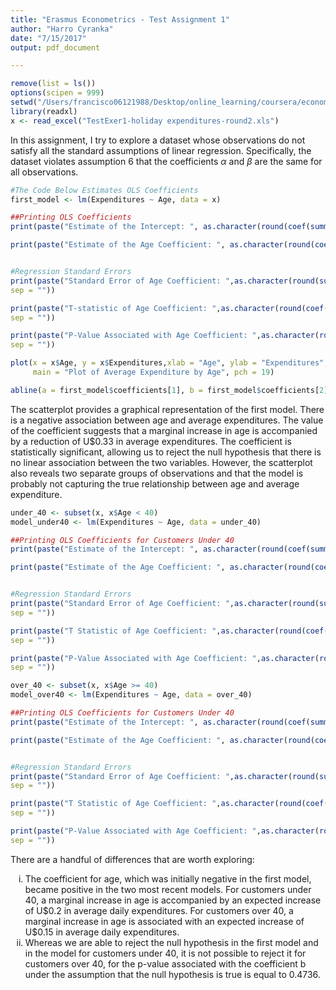 ```yaml
---
title: "Erasmus Econometrics - Test Assignment 1"
author: "Harro Cyranka"
date: "7/15/2017"
output: pdf_document

---
```

```r
remove(list = ls())
options(scipen = 999)
setwd("/Users/francisco06121988/Desktop/online_learning/coursera/econometrics_mooc/week_1/")
library(readxl)
x <- read_excel("TestExer1-holiday expenditures-round2.xls")
```
\section{Introduction}
\indent In this assignment, I try to explore a dataset whose observations do not satisfy all the standard assumptions of linear regression. Specifically, the dataset violates assumption 6 that the coefficients $\alpha$ and $\beta$ are the same for all observations.

\smallskip
\subsection{Estimating OLS Coefficients, Age Standard Error and Age T-Value}
```r
#The Code Below Estimates OLS Coefficients
first_model <- lm(Expenditures ~ Age, data = x)
```

```r
##Printing OLS Coefficients
print(paste("Estimate of the Intercept: ", as.character(round(coef(summary(first_model))[,"Estimate"][1],2)), sep = ""))

print(paste("Estimate of the Age Coefficient: ", as.character(round(coef(summary(first_model))[,"Estimate"][2],2)), sep = ""))


#Regression Standard Errors
print(paste("Standard Error of Age Coefficient: ",as.character(round(summary(first_model)[["coefficients"]][2,2],4)),
sep = ""))

print(paste("T-statistic of Age Coefficient: ",as.character(round(coef(summary(first_model))[,"t value"][2],4)),
sep = ""))

print(paste("P-Value Associated with Age Coefficient: ",as.character(round(coef(summary(first_model))[,"Pr(>|t|)"][2],4)),
sep = ""))

```

\subsection{Creating a Scatter Diagram to Visualize the Model}
\bigskip
```r
plot(x = x$Age, y = x$Expenditures,xlab = "Age", ylab = "Expenditures",
     main = "Plot of Average Expenditure by Age", pch = 19)

abline(a = first_model$coefficients[1], b = first_model$coefficients[2], col = "red", lwd = 3)
```
\bigskip

\subsubsection{Comments on the scatterplot}
\indent The scatterplot provides a graphical representation of the first model. There is a negative association between age and average expenditures. The value of the coefficient suggests that a marginal increase in age is accompanied by a reduction of U$0.33 in average expenditures. The coefficient is statistically significant, allowing us to reject the null hypothesis that there is no linear association between the two variables. However, the scatterplot also reveals two separate groups of observations and that the model is probably not capturing the true relationship between age and average expenditure.

\subsection{Creating Separate Models}
\subsubsection{Model A: Estimating OLS Coefficients, Age Standard Error and Age T-Value for Customers Under 40}

```r
under_40 <- subset(x, x$Age < 40)
model_under40 <- lm(Expenditures ~ Age, data = under_40)

##Printing OLS Coefficients for Customers Under 40
print(paste("Estimate of the Intercept: ", as.character(round(coef(summary(model_under40))[,"Estimate"][1],2)), sep = ""))

print(paste("Estimate of the Age Coefficient: ", as.character(round(coef(summary(model_under40))[,"Estimate"][2],2)), sep = ""))


#Regression Standard Errors
print(paste("Standard Error of Age Coefficient: ",as.character(round(summary(model_under40)[["coefficients"]][2,2],4)),
sep = ""))

print(paste("T Statistic of Age Coefficient: ",as.character(round(coef(summary(model_under40))[,"t value"][2],4)),
sep = ""))

print(paste("P-Value Associated with Age Coefficient: ",as.character(round(coef(summary(model_under40))[,"Pr(>|t|)"][2],4)),
sep = ""))
```
\bigskip
\subsubsection{Model B: Estimating OLS Coefficients, Age Standard Error and Age T-Value for Customers Over 40}
```r
over_40 <- subset(x, x$Age >= 40)
model_over40 <- lm(Expenditures ~ Age, data = over_40)

##Printing OLS Coefficients for Customers Under 40
print(paste("Estimate of the Intercept: ", as.character(round(coef(summary(model_over40))[,"Estimate"][1],2)), sep = ""))

print(paste("Estimate of the Age Coefficient: ", as.character(round(coef(summary(model_over40))[,"Estimate"][2],2)), sep = ""))


#Regression Standard Errors
print(paste("Standard Error of Age Coefficient: ",as.character(round(summary(model_over40)[["coefficients"]][2,2],4)),
sep = ""))

print(paste("T Statistic of Age Coefficient: ",as.character(round(coef(summary(model_over40))[,"t value"][2],4)),
sep = ""))

print(paste("P-Value Associated with Age Coefficient: ",as.character(round(coef(summary(model_over40))[,"Pr(>|t|)"][2],4)),
sep = ""))
```
\bigskip
\subsection{Comments on new results}
There are a handful of differences that are worth exploring: 

i) The coefficient for age, which was initially negative in the first model, became positive in the two most recent models. For customers under 40, a marginal increase in age is accompanied by an expected increase of U$0.2 in average daily expenditures. For customers over 40, a marginal increase in age is associated with an expected increase of U\$0.15 in average daily expenditures.
ii) Whereas we are able to reject the null hypothesis in the first model and in the model for customers under 40, it is not possible to reject it for customers over 40, for the p-value associated with the coefficient b under the assumption that the null hypothesis is true is equal to 0.4736.
